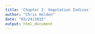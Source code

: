 ```yaml
---
title: 'Chapter 2: Vegetation Indices'
author: "Chris Holden"
date: "03/24/2015"
output: html_document
---
```


  